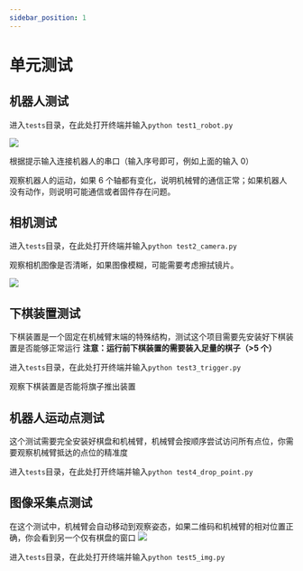 ```yaml
---
sidebar_position: 1
---
```



# 单元测试

## 机器人测试

进入`tests`目录，在此处打开终端并输入`python test1_robot.py`

![](attachment/2023-07-06-14-55-35.png)

根据提示输入连接机器人的串口（输入序号即可，例如上面的输入 0）

观察机器人的运动，如果 6 个轴都有变化，说明机械臂的通信正常；如果机器人没有动作，则说明可能通信或者固件存在问题。

## 相机测试

进入`tests`目录，在此处打开终端并输入`python test2_camera.py`

观察相机图像是否清晰，如果图像模糊，可能需要考虑擦拭镜片。

![](attachment/2023-07-07-16-38-52.png)

## 下棋装置测试

下棋装置是一个固定在机械臂末端的特殊结构，测试这个项目需要先安装好下棋装置是否能够正常运行
**注意：运行前下棋装置的需要装入足量的棋子（>5 个）**

<ReactPlayer playing controls url="/videos/test3.mp4" />

进入`tests`目录，在此处打开终端并输入`python test3_trigger.py`

观察下棋装置是否能将旗子推出装置

## 机器人运动点测试

这个测试需要完全安装好棋盘和机械臂，机械臂会按顺序尝试访问所有点位，你需要观察机械臂抵达的点位的精准度

进入`tests`目录，在此处打开终端并输入`python test4_drop_point.py`

## 图像采集点测试

在这个测试中，机械臂会自动移动到观察姿态，如果二维码和机械臂的相对位置正确，你会看到另一个仅有棋盘的窗口
![](attachment/2023-07-07-15-42-21.png)

进入`tests`目录，在此处打开终端并输入`python test5_img.py`
